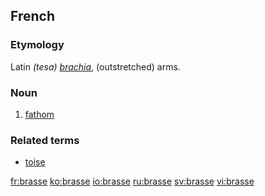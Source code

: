 ==French==
===Etymology===
Latin ''(tesa) [[brachia]]'', (outstretched) arms.

===Noun===
{{fr-noun|f|s}}
#[[fathom]]

===Related terms===
*[[toise]]

[[fr:brasse]]
[[ko:brasse]]
[[io:brasse]]
[[ru:brasse]]
[[sv:brasse]]
[[vi:brasse]]
